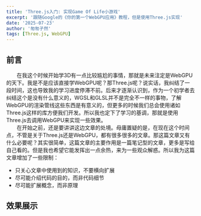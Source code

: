 ```yaml
---
title: 'Three.js入门: 实现Game Of Life小游戏'
excerpt: '跟随Google的《你的第一个WebGPU应用》教程，但是使用Three.js实现'
date: '2025-07-23'
author: '匆匆孑然'
tags: [Three.js, WebGPU]
---
```


## 前言

&emsp;&emsp;在我这个时候开始学3D有一点比较尴尬的事情，那就是未来注定是WebGPU的天下。我是不是应该直接学WebGPU呢？那Three.js呢？说实话，我纠结了一段时间，这也导致我的学习进度停滞不前。后来才逐渐认识到，作为一个初学者去纠结这个是没有什么意义的，WGSL和GLSL并不是完全不一样的事物，了解WebGPU的渲染管线这些东西是有意义的，但更多的时候我们总会使用诸如Three.js这样的库方便我们开发。所以我也定下了学习的基调，那就是使用Three.js去调用WebGPU来实现一些效果。    
&emsp;&emsp;在开始之前，还是要讲讲这边文章的处境。母庸置疑的是，在现在这个时间点，不管是关于Three.js还是WebGPU，都有很多很多的文章。那这篇文章又有什么必要呢？其实很简单，这篇文章的主要作用是一篇笔记型的文章，更多是写给自己看的。但是我也希望它能发挥出一点余热，来为一些观众解惑。所以我为这篇文章增加了一些限制：
- 只关心文章中使用到的知识，不要横向扩展
- 尽可能介绍代码的目的，而非代码细节
- 尽可能扩展概念，而非原理

## 效果展示


<Demo />
